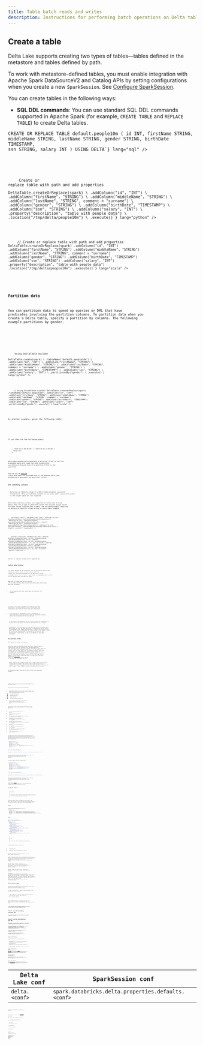 ```yaml
---
title: Table batch reads and writes
description: Instructions for performing batch operations on Delta tables
---
```


 
## Create a table

Delta Lake supports creating two types of tables—tables defined in the metastore and tables defined by path.

To work with metastore-defined tables, you must enable integration with Apache Spark DataSourceV2 and Catalog APIs by setting configurations when you create a new `SparkSession`. See [Configure SparkSession](#configure-sparksession).

You can create tables in the following ways:

- **SQL DDL commands**: You can use standard SQL DDL commands supported in Apache Spark (for example, `CREATE TABLE` and `REPLACE TABLE`) to create Delta tables.

<Tabs>
  <TabItem label="SQL">
    <Code code={`
CREATE TABLE IF NOT EXISTS default.people10m (
  id INT,
  firstName STRING,
  middleName STRING,
  lastName STRING,
  gender STRING,
  birthDate TIMESTAMP,
  ssn STRING,
  salary INT
) USING DELTA

CREATE OR REPLACE TABLE default.people10m (
id INT,
firstName STRING,
middleName STRING,
lastName STRING,
gender STRING,
birthDate TIMESTAMP,
ssn STRING,
salary INT
) USING DELTA`} lang="sql" />

  </TabItem>

  <TabItem label="Python">
    <Code code={`
# Create table in the metastore
DeltaTable.createIfNotExists(spark) \\
  .tableName("default.people10m") \\
  .addColumn("id", "INT") \\
  .addColumn("firstName", "STRING") \\
  .addColumn("middleName", "STRING") \\
  .addColumn("lastName", "STRING", comment = "surname") \\
  .addColumn("gender", "STRING") \\
  .addColumn("birthDate", "TIMESTAMP") \\
  .addColumn("ssn", "STRING") \\
  .addColumn("salary", "INT") \\
  .execute()

# Create or replace table with path and add properties

DeltaTable.createOrReplace(spark) \\
.addColumn("id", "INT") \\
.addColumn("firstName", "STRING") \\
.addColumn("middleName", "STRING") \\
.addColumn("lastName", "STRING", comment = "surname") \\
.addColumn("gender", "STRING") \\
.addColumn("birthDate", "TIMESTAMP") \\
.addColumn("ssn", "STRING") \\
.addColumn("salary", "INT") \\
.property("description", "table with people data") \\
.location("/tmp/delta/people10m") \\
.execute()`} lang="python" />

  </TabItem>

  <TabItem label="Scala">
    <Code code={`
// Create table in the metastore
DeltaTable.createOrReplace(spark)
  .tableName("default.people10m")
  .addColumn("id", "INT")
  .addColumn("firstName", "STRING")
  .addColumn("middleName", "STRING")
  .addColumn("lastName", "STRING", comment = "surname")
  .addColumn("gender", "STRING")
  .addColumn("birthDate", "TIMESTAMP")
  .addColumn("ssn", "STRING")
  .addColumn("salary", "INT")
  .execute()

// Create or replace table with path and add properties
DeltaTable.createOrReplace(spark)
.addColumn("id", "INT")
.addColumn("firstName", "STRING")
.addColumn("middleName", "STRING")
.addColumn("lastName", "STRING", comment = "surname")
.addColumn("gender", "STRING")
.addColumn("birthDate", "TIMESTAMP")
.addColumn("ssn", "STRING")
.addColumn("salary", "INT")
.property("description", "table with people data")
.location("/tmp/delta/people10m")
.execute()`} lang="scala" />

  </TabItem>
</Tabs>

### Partition data

You can partition data to speed up queries or DML that have predicates involving the partition columns.
To partition data when you create a Delta table, specify a partition by columns. The following example partitions by gender.

<Tabs>
  <TabItem label="SQL">
    <Code code={`-- Create table in the metastore
CREATE TABLE default.people10m (
  id INT,
  firstName STRING,
  middleName STRING,
  lastName STRING,
  gender STRING,
  birthDate TIMESTAMP,
  ssn STRING,
  salary INT
)
USING DELTA
PARTITIONED BY (gender)`} lang="sql" />
  </TabItem>

  <TabItem label="Python">
    <Code code={`# Using DataFrame writer
df.write.format("delta").partitionBy("gender").saveAsTable("default.people10m")

# Using DeltaTable builder

DeltaTable.create(spark) \\
.tableName("default.people10m") \\
.addColumn("id", "INT") \\
.addColumn("firstName", "STRING") \\
.addColumn("middleName", "STRING") \\
.addColumn("lastName", "STRING", comment = "surname") \\
.addColumn("gender", "STRING") \\
.addColumn("birthDate", "TIMESTAMP") \\
.addColumn("ssn", "STRING") \\
.addColumn("salary", "INT") \\
.partitionedBy("gender") \\
.execute()`} lang="python" />

  </TabItem>

  <TabItem label="Scala">
    <Code code={`// Using DataFrame writer
df.write.format("delta").partitionBy("gender").saveAsTable("default.people10m")

// Using DeltaTable builder
DeltaTable.createOrReplace(spark)
.tableName("default.people10m")
.addColumn("id", "INT")
.addColumn("firstName", "STRING")
.addColumn("middleName", "STRING")
.addColumn("lastName", "STRING", comment = "surname")
.addColumn("gender", "STRING")
.addColumn("birthDate", "TIMESTAMP")
.addColumn("ssn", "STRING")
.addColumn("salary", "INT")
.partitionedBy("gender")
.execute()`} lang="scala" />

  </TabItem>
</Tabs>

As another example, given the following table:

<Tabs>
  <TabItem label="Python">
    <Code
      code={`DeltaTable.create(spark) \\
  .tableName("default.events") \\
  .addColumn("eventId", "BIGINT") \\
  .addColumn("data", "STRING") \\
  .addColumn("eventType", "STRING") \\
  .addColumn("eventTime", "TIMESTAMP") \\
  .addColumn("year", "INT", generatedAlwaysAs="YEAR(eventTime)") \\
  .addColumn("month", "INT", generatedAlwaysAs="MONTH(eventTime)") \\
  .addColumn("day", "INT", generatedAlwaysAs="DAY(eventTime)") \\
  .partitionedBy("eventType", "year", "month", "day") \\
  .execute()`}
      lang="python"
    />
  </TabItem>
</Tabs>

If you then run the following query:

<Tabs>
  <TabItem label="SQL">
    <Code
      code={`SELECT * FROM default.events 
WHERE eventTime >= "2020-10-01 00:00:00" <= "2020-10-01 12:00:00"`}
      lang="sql"
    />
  </TabItem>
</Tabs>

Delta Lake automatically generates a partition filter so that the preceding query only reads the data in partition `year=2020/month=10/day=01` even if a partition filter is not specified.

You can use an [EXPLAIN](https://spark.apache.org/docs/latest/sql-ref-syntax-qry-explain.html) clause and check the provided plan to see whether Delta Lake automatically generates any partition filters.

### Use identity columns

<Aside type="note" title="Important">
  Declaring an identity column on a Delta table disables concurrent
  transactions. Only use identity columns in use cases where concurrent writes
  to the target table are not required.
</Aside>

Delta Lake identity columns are supported in Delta Lake 3.3 and above. They are a type of generated column that assigns unique values for each record inserted into a table. The following example shows how to declare an identity column during a create table command:

<Tabs>
  <TabItem label="Python">
    <Code code={`from delta.tables import DeltaTable, IdentityGenerator
from pyspark.sql.types import LongType

DeltaTable.create()
.tableName("table_name")
.addColumn("id_col1", dataType=LongType(), generatedAlwaysAs=IdentityGenerator())
.addColumn("id_col2", dataType=LongType(), generatedAlwaysAs=IdentityGenerator(start=-1, step=1))
.addColumn("id_col3", dataType=LongType(), generatedByDefaultAs=IdentityGenerator())
.addColumn("id_col4", dataType=LongType(), generatedByDefaultAs=IdentityGenerator(start=-1, step=1))
.execute()`} lang="python" />

  </TabItem>

  <TabItem label="Scala">
    <Code code={`import io.delta.tables.DeltaTable

DeltaTable.create(spark)
.tableName("table_name")
.addColumn(
DeltaTable.columnBuilder(spark, "id_col1")
.dataType(LongType)
.generatedAlwaysAsIdentity().build())
.addColumn(
DeltaTable.columnBuilder(spark, "id_col2")
.dataType(LongType)
.generatedAlwaysAsIdentity(start = -1L, step = 1L).build())
.addColumn(
DeltaTable.columnBuilder(spark, "id_col3")
.dataType(LongType)
.generatedByDefaultAsIdentity().build())
.addColumn(
DeltaTable.columnBuilder(spark, "id_col4")
.dataType(LongType)
.generatedByDefaultAsIdentity(start = -1L, step = 1L).build())
.execute()`} lang="scala" />

  </TabItem>
</Tabs>

<Aside type="note">SQL APIs for identity columns are not supported yet.</Aside>

### Control data location

For tables defined in the metastore, you can optionally specify the `LOCATION` as a path. Tables created with a specified `LOCATION` are considered unmanaged by the metastore. Unlike a managed table, where no path is specified, an unmanaged table's files are not deleted when you `DROP` the table.

When you run `CREATE TABLE` with a `LOCATION` that _already_ contains data stored using Delta Lake, Delta Lake does the following:

- If you specify _only the table name and location_, for example:

<Tabs>
  <TabItem label="SQL">
    <Code
      code={`CREATE TABLE default.people10m
USING DELTA
LOCATION '/tmp/delta/people10m'`}
      lang="sql"
    />
  </TabItem>
</Tabs>

the table in the metastore automatically inherits the schema, partitioning, and table properties of the existing data. This functionality can be used to "import" data into the metastore.

- If you specify _any configuration_ (schema, partitioning, or table properties), Delta Lake verifies that the specification exactly matches the configuration of the existing data.

<Aside type="note" title="Important">
  If the specified configuration does not _exactly_ match the configuration of
  the data, Delta Lake throws an exception that describes the discrepancy.
</Aside>

<Aside type="note">
  The metastore is not the source of truth about the latest information of a
  Delta table. In fact, the table definition in the metastore may not contain
  all the metadata like schema and properties. It contains the location of the
  table, and the table's transaction log at the location is the source of truth.
  If you query the metastore from a system that is not aware of this
  Delta-specific customization, you may see incomplete or stale table
  information.
</Aside>

### Use generated columns

<Aside type="note">This feature is new and is in Preview.</Aside>

Delta Lake supports generated columns which are a special type of columns whose values are automatically generated based on a user-specified function over other columns in the Delta table. When you write to a table with generated columns and you do not explicitly provide values for them, Delta Lake automatically computes the values. For example, you can automatically generate a date column (for partitioning the table by date) from the timestamp column; any writes into the table need only specify the data for the timestamp column. However, if you explicitly provide values for them, the values must satisfy the [constraint](delta-constraints.md) `(<value> <=> <generation expression>) IS TRUE` or the write will fail with an error.

<Aside type="note" title="Important">
  Tables created with generated columns have a higher table writer protocol
  version than the default. See [How does Delta Lake manage feature
  compatibility?](versioning.md) to understand table protocol versioning and
  what it means to have a higher version of a table protocol version.
</Aside>

The following example shows how to create a table with generated columns:

<Tabs>
  <TabItem label="Python">
    <Code code={`DeltaTable.create(spark) \\
  .tableName("default.people10m") \\
  .addColumn("id", "INT") \\
  .addColumn("firstName", "STRING") \\
  .addColumn("middleName", "STRING") \\
  .addColumn("lastName", "STRING", comment = "surname") \\
  .addColumn("gender", "STRING") \\
  .addColumn("birthDate", "TIMESTAMP") \\
  .addColumn("dateOfBirth", DateType(), generatedAlwaysAs="CAST(birthDate AS DATE)") \\
  .addColumn("ssn", "STRING") \\
  .addColumn("salary", "INT") \\
  .partitionedBy("gender") \\
  .execute()`} lang="python" />
  </TabItem>

  <TabItem label="Scala">
    <Code code={`DeltaTable.create(spark)
  .tableName("default.people10m")
  .addColumn("id", "INT")
  .addColumn("firstName", "STRING")
  .addColumn("middleName", "STRING")
  .addColumn(
    DeltaTable.columnBuilder("lastName")
      .dataType("STRING")
      .comment("surname")
      .build())
  .addColumn("gender", "STRING")
  .addColumn("birthDate", "TIMESTAMP")
  .addColumn(
    DeltaTable.columnBuilder("dateOfBirth")
     .dataType(DateType)
     .generatedAlwaysAs("CAST(dateOfBirth AS DATE)")
     .build())
  .addColumn("ssn", "STRING")
  .addColumn("salary", "INT")
  .partitionedBy("gender")
  .execute()`} lang="scala" />
  </TabItem>
</Tabs>

Generated columns are stored as if they were normal columns. That is, they occupy storage.

The following restrictions apply to generated columns:

- A generation expression can use any SQL functions in Spark that always return the same result when given the same argument values, except the following types of functions:
  - User-defined functions.
  - Aggregate functions.
  - Window functions.
  - Functions returning multiple rows.
- For Delta Lake 1.1.0 and above, `MERGE` operations support generated columns when you set `spark.databricks.delta.schema.autoMerge.enabled` to true.

Delta Lake may be able to generate partition filters for a query whenever a partition column is defined by one of the following expressions:

- `CAST(col AS DATE)` and the type of `col` is `TIMESTAMP`.
- `YEAR(col)` and the type of `col` is `TIMESTAMP`.
- Two partition columns defined by `YEAR(col), MONTH(col)` and the type of `col` is `TIMESTAMP`.
- Three partition columns defined by `YEAR(col), MONTH(col), DAY(col)` and the type of `col` is `TIMESTAMP`.
- Four partition columns defined by `YEAR(col), MONTH(col), DAY(col), HOUR(col)` and the type of `col` is `TIMESTAMP`.
- `SUBSTRING(col, pos, len)` and the type of `col` is `STRING`
- `DATE_FORMAT(col, format)` and the type of `col` is `TIMESTAMP`.
- `DATE_TRUNC(format, col)` and the type of the `col` is `TIMESTAMP` or `DATE`.
- `TRUNC(col, format)` and type of the `col` is either `TIMESTAMP` or `DATE`.

If a partition column is defined by one of the preceding expressions, and a query filters data using the underlying base column of a generation expression, Delta Lake looks at the relationship between the base column and the generated column, and populates partition filters based on the generated partition column if possible. For example, given the following table:

```python
DeltaTable.create(spark) \
  .tableName("default.events") \
  .addColumn("eventId", "BIGINT") \
  .addColumn("data", "STRING") \
  .addColumn("eventType", "STRING") \
  .addColumn("eventTime", "TIMESTAMP") \
  .addColumn("eventDate", "DATE", generatedAlwaysAs="CAST(eventTime AS DATE)") \
  .partitionedBy("eventType", "eventDate") \
  .execute()
```

If you then run the following query:

```python
spark.sql('SELECT * FROM default.events WHERE eventTime >= "2020-10-01 00:00:00" <= "2020-10-01 12:00:00"')
```

Delta Lake automatically generates a partition filter so that the preceding query only reads the data in partition `date=2020-10-01` even if a partition filter is not specified.

As another example, given the following table:

```python
DeltaTable.create(spark) \
  .tableName("default.events") \
  .addColumn("eventId", "BIGINT") \
  .addColumn("data", "STRING") \
  .addColumn("eventType", "STRING") \
  .addColumn("eventTime", "TIMESTAMP") \
  .addColumn("year", "INT", generatedAlwaysAs="YEAR(eventTime)") \
  .addColumn("month", "INT", generatedAlwaysAs="MONTH(eventTime)") \
  .addColumn("day", "INT", generatedAlwaysAs="DAY(eventTime)") \
  .partitionedBy("eventType", "year", "month", "day") \
  .execute()
```

If you then run the following query:

```python
spark.sql('SELECT * FROM default.events WHERE eventTime >= "2020-10-01 00:00:00" <= "2020-10-01 12:00:00"')
```

Delta Lake automatically generates a partition filter so that the preceding query only reads the data in partition `year=2020/month=10/day=01` even if a partition filter is not specified.

You can use an [EXPLAIN](https://spark.apache.org/docs/latest/sql-ref-syntax-qry-explain.html) clause and check the provided plan to see whether Delta Lake automatically generates any partition filters.

### Use identity columns

> **Important**
>
> Declaring an identity column on a Delta table disables concurrent transactions. Only use identity columns in use cases where concurrent writes to the target table are not required.

Delta Lake identity columns are supported in Delta Lake 3.3 and above. They are a type of generated column that assigns unique values for each record inserted into a table. The following example shows how to declare an identity column during a create table command:

### Python

```python
from delta.tables import DeltaTable, IdentityGenerator
from pyspark.sql.types import LongType

DeltaTable.create()
  .tableName("table_name")
  .addColumn("id_col1", dataType=LongType(), generatedAlwaysAs=IdentityGenerator())
  .addColumn("id_col2", dataType=LongType(), generatedAlwaysAs=IdentityGenerator(start=-1, step=1))
  .addColumn("id_col3", dataType=LongType(), generatedByDefaultAs=IdentityGenerator())
  .addColumn("id_col4", dataType=LongType(), generatedByDefaultAs=IdentityGenerator(start=-1, step=1))
  .execute()
```

### Scala

```scala
import io.delta.tables.DeltaTable
import org.apache.spark.sql.types.LongType

DeltaTable.create(spark)
  .tableName("table_name")
  .addColumn(
    DeltaTable.columnBuilder(spark, "id_col1")
      .dataType(LongType)
      .generatedAlwaysAsIdentity().build())
  .addColumn(
    DeltaTable.columnBuilder(spark, "id_col2")
      .dataType(LongType)
      .generatedAlwaysAsIdentity(start = -1L, step = 1L).build())
  .addColumn(
    DeltaTable.columnBuilder(spark, "id_col3")
      .dataType(LongType)
      .generatedByDefaultAsIdentity().build())
  .addColumn(
    DeltaTable.columnBuilder(spark, "id_col4")
      .dataType(LongType)
      .generatedByDefaultAsIdentity(start = -1L, step = 1L).build())
  .execute()
```

> **Note**
>
> SQL APIs for identity columns are not supported yet.

You can optionally specify the following:

- A starting value.
- A step size, which can be positive or negative.

Both the starting value and step size default to `1`. You cannot specify a step size of `0`.

Values assigned by identity columns are unique and increment in the direction of the specified step, and in multiples of the specified step size, but are not guaranteed to be contiguous. For example, with a starting value of `0` and a step size of `2`, all values are positive even numbers but some even numbers might be skipped.

When the identity column is specified to be `generated by default as identity`, insert operations can specify values for the identity column. Specify it to be `generated always as identity` to override the ability to manually set values.

Identity columns only support `LongType`, and operations fail if the assigned value exceeds the range supported by `LongType`.

You can use `ALTER TABLE table_name ALTER COLUMN column_name SYNC IDENTITY` to synchronize the metadata of an identity column with the actual data. When you write your own values to an identity column, it might not comply with the metadata. This option evaluates the state and updates the metadata to be consistent with the actual data. After this command, the next automatically assigned identity value will start from `start + (n + 1) * step`, where `n` is the smallest value that satisfies `start + n * step >= max()` (for a positive step).

### CTAS and identity columns

You cannot define schema, identity column constraints, or any other table specifications when using a `CREATE TABLE table_name AS SELECT` (CTAS) statement.

To create a new table with an identity column and populate it with existing data, do the following:

1. Create a table with the correct schema, including the identity column definition and other table properties.
2. Run an insertion operation.

The following example defines the identity column to be `generated by default as identity`. If data inserted into the table includes valid values for the identity column, these values are used.

<Tabs>
  <TabItem label="Python">
    <Code code={`from delta.tables import DeltaTable, IdentityGenerator
from pyspark.sql.types import LongType, DateType

DeltaTable.create(spark)
.tableName("new_table")
.addColumn("id", dataType=LongType(), generatedByDefaultAs=IdentityGenerator(start=5, step=1))
.addColumn("event_date", dataType=DateType())
.addColumn("some_value", dataType=LongType())
.execute()

# Insert records including existing IDs

old_table_df = spark.table("old_table").select("id", "event_date", "some_value")
old_table_df.write
.format("delta")
.mode("append")
.saveAsTable("new_table")

# Insert records and generate new IDs

new_records_df = spark.table("new_records").select("event_date", "some_value")
new_records_df.write
.format("delta")
.mode("append")
.saveAsTable("new_table")`} lang="python" />

  </TabItem>

  <TabItem label="Scala">
    <Code code={`import org.apache.spark.sql.types._

DeltaTable.createOrReplace(spark)
.tableName("new_table")
.addColumn(
DeltaTable.columnBuilder(spark, "id")
.dataType(LongType)
.generatedByDefaultAsIdentity(start = 5L, step = 1L)
.build())
.addColumn(
DeltaTable.columnBuilder(spark, "event_date")
.dataType(DateType)
.nullable(true)
.build())
.addColumn(
DeltaTable.columnBuilder(spark, "some_value")
.dataType(LongType)
.nullable(true)
.build())
.execute()

// Insert records including existing IDs
val oldTableDF = spark.table("old_table").select("id", "event_date", "some_value")
oldTableDF.write
.format("delta")
.mode("append")
.saveAsTable("new_table")

// Insert records and generate new IDs
val newRecordsDF = spark.table("new_records").select("event_date", "some_value")
newRecordsDF.write
.format("delta")
.mode("append")
.saveAsTable("new_table")`} lang="scala" />

  </TabItem>
</Tabs>

### Identity column limitations

The following limitations exist when working with identity columns:

- Concurrent transactions are not supported on tables with identity columns enabled.
- You cannot partition a table by an identity column.
- You cannot `ADD`, `REPLACE`, or `CHANGE` an identity column.
- You cannot update the value of an identity column for an existing record.

<Aside type="note">
  To change the `IDENTITY` value for an existing record, you must delete the
  record and `INSERT` it as a new record.
</Aside>

### Specify default values for columns

Delta enables the specification of [default expressions](https://github.com/delta-io/delta/blob/master/PROTOCOL.md#default-columns) for columns in Delta tables. When users write to these tables without explicitly providing values for certain columns, or when they explicitly use the DEFAULT SQL keyword for a column, Delta automatically generates default values for those columns. For more information, please refer to the dedicated documentation page.

### Use special characters in column names

By default, special characters such as spaces and any of the characters `,;{}()\n\t=` are not supported in table column names. To include these special characters in a table's column name, enable column mapping.

### Default table properties

Delta Lake configurations set in the SparkSession override the default [table properties](#-table-properties) for new Delta Lake tables created in the session.
The prefix used in the SparkSession is different from the configurations used in the table properties.

| Delta Lake conf | SparkSession conf                                   |
| --------------- | --------------------------------------------------- |
| `delta.<conf>`  | `spark.databricks.delta.properties.defaults.<conf>` |

For example, to set the `delta.appendOnly = true` property for all new Delta Lake tables created in a session, set the following:

<Tabs>
  <TabItem label="SQL">
    <Code
      code={`SET spark.databricks.delta.properties.defaults.appendOnly = true`}
      lang="sql"
    />
  </TabItem>
</Tabs>

To modify table properties of existing tables, use [SET TBLPROPERTIES](#-table-properties).

## Read a table

You can read a Delta table using standard Apache Spark DataFrame APIs:

<Tabs>
  <TabItem label="SQL">
    <Code code={`SELECT * FROM delta.\`/tmp/delta/people10m\`;

-- If table is registered in the metastore
SELECT \* FROM default.people10m;`} lang="sql" />

  </TabItem>

  <TabItem label="Python">
    <Code code={`# Read table by path
df = spark.read.format("delta").load("/tmp/delta/people10m")

# Read table from metastore

df = spark.table("default.people10m")`} lang="python" />

  </TabItem>

  <TabItem label="Scala">
    <Code code={`// Read table by path
val df = spark.read.format("delta").load("/tmp/delta/people10m")

// Read table from metastore
val df = spark.table("default.people10m")`} lang="scala" />

  </TabItem>

  <TabItem label="Java">
    <Code code={`// Read table by path
Dataset<Row> df = spark.read().format("delta").load("/tmp/delta/people10m");

// Read table from metastore
Dataset<Row> df = spark.table("default.people10m");`} lang="java" />

  </TabItem>
</Tabs>

## Query an older snapshot of a table (time travel)

Delta Lake provides the capability to query an older snapshot of a table using time travel. You can query by using either a timestamp or version number:

<Tabs>
  <TabItem label="SQL">
    <Code code={`-- Query by version
SELECT * FROM delta.\`/tmp/delta/people10m\` VERSION AS OF 0;

-- Query by timestamp
SELECT \* FROM delta.\`/tmp/delta/people10m\` TIMESTAMP AS OF '2023-01-01';`} lang="sql" />

  </TabItem>

  <TabItem label="Python">
    <Code code={`# Query by version
df = spark.read.format("delta") \\
  .option("versionAsOf", 0) \\
  .load("/tmp/delta/people10m")

# Query by timestamp

df = spark.read.format("delta") \\
.option("timestampAsOf", "2023-01-01") \\
.load("/tmp/delta/people10m")`} lang="python" />

  </TabItem>

  <TabItem label="Scala">
    <Code code={`// Query by version
val df = spark.read.format("delta")
  .option("versionAsOf", 0)
  .load("/tmp/delta/people10m")

// Query by timestamp
val df = spark.read.format("delta")
.option("timestampAsOf", "2023-01-01")
.load("/tmp/delta/people10m")`} lang="scala" />

  </TabItem>
</Tabs>

## Write to a table

You can write to Delta tables using standard Apache Spark DataFrame write APIs:

<Tabs>
  <TabItem label="SQL">
    <Code code={`-- Append mode
INSERT INTO delta.\`/tmp/delta/people10m\` VALUES (1, "John", "A", "Doe", ...);

-- Overwrite mode
INSERT OVERWRITE delta.\`/tmp/delta/people10m\` VALUES (1, "John", "A", "Doe", ...);`} lang="sql" />

  </TabItem>

  <TabItem label="Python">
    <Code code={`# Append mode
df.write.format("delta").mode("append").save("/tmp/delta/people10m")

# Overwrite mode

df.write.format("delta").mode("overwrite").save("/tmp/delta/people10m")

# Save to metastore table

df.write.format("delta").mode("append").saveAsTable("default.people10m")`} lang="python" />

  </TabItem>

  <TabItem label="Scala">
    <Code code={`// Append mode
df.write.format("delta").mode("append").save("/tmp/delta/people10m")

// Overwrite mode
df.write.format("delta").mode("overwrite").save("/tmp/delta/people10m")

// Save to metastore table
df.write.format("delta").mode("append").saveAsTable("default.people10m")`} lang="scala" />

  </TabItem>
</Tabs>

## Schema validation

Delta Lake provides schema validation to ensure data quality:

<Tabs>
  <TabItem label="Python">
    <Code code={`from pyspark.sql.types import *

schema = StructType([
StructField("id", IntegerType(), True),
StructField("name", StringType(), True),
StructField("birthday", DateType(), True)
])

# Write with schema

df.write.format("delta") \\
.option("mergeSchema", "true") \\
.schema(schema) \\
.save("/tmp/delta/people10m")`} lang="python" />

  </TabItem>

  <TabItem label="Scala">
    <Code code={`import org.apache.spark.sql.types._

val schema = StructType(
List(
StructField("id", IntegerType, true),
StructField("name", StringType, true),
StructField("birthday", DateType, true)
)
)

// Write with schema
df.write.format("delta")
.option("mergeSchema", "true")
.schema(schema)
.save("/tmp/delta/people10m")`} lang="scala" />

  </TabItem>
</Tabs>
